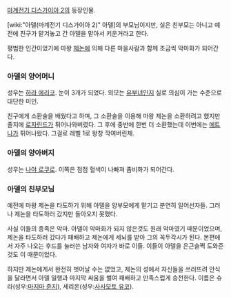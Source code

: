 [[마계전기 디스가이아 2]]의 등장인물.

[wiki:"아델(마계전기 디스가이아 2)" 아델]의 부모님이지만, 실은 친부모는 아니고 예전에 친구가 맡겨놓고 간 아델을 맡아서 키운거라고 한다.

평범한 인간이었기에 마왕 [[제논]]에 의해 다른 마을사람과 함께 조금씩 악마화가 되어간다.

=== 아델의 양어머니 ===
성우는 [[하라 에리코]]. 눈이 3개가 되었다. 외모는 [[유부녀]]인지 실로 의심이 가는 수준으로 대단한 미인.

친구에게 소환술을 배웠다고 하며, 그 소환술을 이용해 마왕 제논을 소환하려고 했지만 졸지에 [[로자린드]]가 튀어나와버렸다. 그 후에 중반에 한번 더 소환했는데 이번에는 [[에트나]]가 튀어나왔다. 그걸로 레벨 1로 왕창 깍여버린채.

=== 아델의 양아버지 ===
성우는 [[나야 로쿠로]]. 이쪽은 점점 혈색이 나빠져 좀비화가 되어간다.

=== 아델의 친부모님 ===
예전에 마왕 제논을 타도하기 위해 아델을 양부모에게 맡기고 분연히 일어선자들. 그러나 제논을 타도하러 갔지만 돌아오지 못했다.

사실 이들의 종족은 악마. 아델이 악마화가 되지 않은것도 원래 악마였기 때문이었으며, 제논을 타도하러 갔다가 패배하고 제논에게 세뇌를 받아 그의 꼭두각시가 된다. 본편에서 자주 나오는 후드를 눌러쓴 남자와 여자가 바로 이들. 이들이 아델을 은근슬쩍 도와준것도 이 때문이었다.

하지만 제논에게서 완전히 벗어날 수는 없었고, 제논의 성에서 자신들을 쓰러뜨려 안식을 달라면서 아델 일행과 마지막 싸움을 벌여 패배하고 만족스럽게 승천한다. 이름은 슈라(성우:[[마지마 쥰지]]), 세리온(성우:[[사사모토 유코]]).
